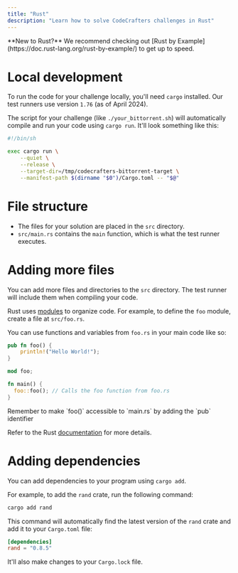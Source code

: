 ```yaml
---
title: "Rust"
description: "Learn how to solve CodeCrafters challenges in Rust"
---
```


<Note>
  **New to Rust?** We recommend checking out [Rust by
  Example](https://doc.rust-lang.org/rust-by-example/) to get up to speed.
</Note>

# Local development

To run the code for your challenge locally, you'll need `cargo` installed. Our test runners use version `1.76` (as of April 2024).

The script for your challenge (like `./your_bittorrent.sh`) will automatically compile and run your code using `cargo run`. It'll
look something like this:

```sh
#!/bin/sh

exec cargo run \
    --quiet \
    --release \
    --target-dir=/tmp/codecrafters-bittorrent-target \
    --manifest-path $(dirname "$0")/Cargo.toml -- "$@"
```

# File structure

- The files for your solution are placed in the `src` directory.
- `src/main.rs` contains the `main` function, which is what the test runner executes.

# Adding more files

You can add more files and directories to the `src` directory. The test runner will include them when compiling your code.

Rust uses [modules](https://doc.rust-lang.org/rust-by-example/mod.html) to organize code. For example, to define the `foo` module, create a file at `src/foo.rs`.

You can use functions and variables from `foo.rs` in your main code like so:
<CodeGroup>

```Rust src/foo.rs
pub fn foo() {
    println!("Hello World!");
}
```

```Rust src/main.rs
mod foo;

fn main() {
  foo::foo(); // Calls the foo function from foo.rs
}
```

</CodeGroup>

<Note>
  Remember to make `foo()` accessible to `main.rs` by adding the `pub`
  identifier
</Note>

Refer to the Rust [documentation](https://doc.rust-lang.org/book/ch07-05-separating-modules-into-different-files.html) for more details.

# Adding dependencies

You can add dependencies to your program using `cargo add`.

For example, to add the `rand` crate, run the following command:

```bash
cargo add rand
```

This command will automatically find the latest version of the `rand` crate and add it to your `Cargo.toml` file:

```toml
[dependencies]
rand = "0.8.5"
```

It'll also make changes to your `Cargo.lock` file.